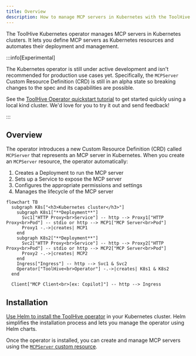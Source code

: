 ```yaml
---
title: Overview
description: How to manage MCP servers in Kubernetes with the ToolHive operator
---
```


The ToolHive Kubernetes operator manages MCP servers in Kubernetes clusters. It
lets you define MCP servers as Kubernetes resources and automates their
deployment and management.

:::info[Experimental]

The Kubernetes operator is still under active development and isn't recommended
for production use cases yet. Specifically, the `MCPServer` Custom Resource
Definition (CRD) is still in an alpha state so breaking changes to the spec and
its capabilities are possible.

See the [ToolHive Operator quickstart tutorial](../tutorials/quickstart-k8s.mdx)
to get started quickly using a local kind cluster. We'd love for you to try it
out and send feedback!

:::

## Overview

The operator introduces a new Custom Resource Definition (CRD) called
`MCPServer` that represents an MCP server in Kubernetes. When you create an
`MCPServer` resource, the operator automatically:

1. Creates a Deployment to run the MCP server
2. Sets up a Service to expose the MCP server
3. Configures the appropriate permissions and settings
4. Manages the lifecycle of the MCP server

```mermaid
flowchart TB
  subgraph K8s["<h3>Kubernetes cluster</h3>"]
    subgraph K8s1["**Deployment**"]
      Svc1["HTTP Proxy<br>Service"] -- http --> Proxy1["HTTP Proxy<br>Pod"] -- stdio or http --> MCP1["MCP Server<br>Pod"]
      Proxy1 -.->|creates| MCP1
    end
    subgraph K8s2["**Deployment**"]
      Svc2["HTTP Proxy<br>Service"] -- http --> Proxy2["HTTP Proxy<br>Pod"] -- stdio or http --> MCP2["MCP Server<br>Pod"]
      Proxy2 -.->|creates| MCP2
    end
    Ingress["Ingress"] -- http --> Svc1 & Svc2
    Operator["ToolHive<br>Operator"] -.->|creates| K8s1 & K8s2
  end

  Client["MCP Client<br>[ex: Copilot]"] -- http --> Ingress
```

## Installation

[Use Helm to install the ToolHive operator](./deploy-operator-helm.mdx) in your
Kubernetes cluster. Helm simplifies the installation process and lets you manage
the operator using Helm charts.

Once the operator is installed, you can create and manage MCP servers using the
[`MCPServer` custom resource](./run-mcp-k8s.mdx).
